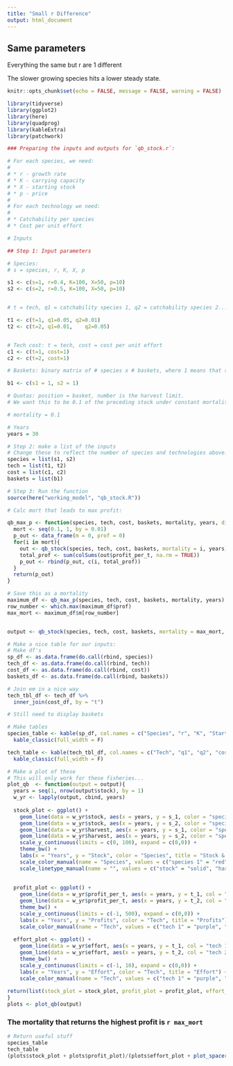 ```yaml
---
title: "Small r Difference"
output: html_document
---
```


## Same parameters

Everything the same but r are 1 different

The slower growing species hits a lower steady state.

```r
knitr::opts_chunk$set(echo = FALSE, message = FALSE, warning = FALSE)

library(tidyverse)
library(ggplot2)
library(here)
library(quadprog)
library(kableExtra)
library(patchwork)
```

```r
### Preparing the inputs and outputs for `qb_stock.r`:

# For each species, we need:
# 
# * r - growth rate
# * K - carrying capacity
# * X - starting stock
# * p - price
# 
# For each technology we need:
# 
# * Catchability per species
# * Cost per unit effort

# Inputs

## Step 1: Input parameters
```

```r
# Species:
# s = species, r, K, X, p

s1 <- c(s=1, r=0.4, K=100, X=50, p=10) 
s2 <- c(s=2, r=0.5, K=100, X=50, p=10)


# t = tech, q1 = catchability species 1, q2 = catchability species 2...

t1 <- c(t=1, q1=0.05, q2=0.01)
t2 <- c(t=2, q1=0.01,    q2=0.05)


# Tech cost: t = tech, cost = cost per unit effort
c1 <- c(t=1, cost=1)
c2 <- c(t=2, cost=1)

# Baskets: binary matrix of # species x # baskets, where 1 means that species is in that basket

b1 <- c(s1 = 1, s2 = 1)

# Quotas: position = basket, number is the harvest limit.
# We want this to be 0.1 of the preceding stock under constant mortality, so this will have to change to just input constant m.

# mortality = 0.1

# Years
years = 30
```


```r
# Step 2: make a list of the inputs
# Change these to reflect the number of species and technologies above:
species = list(s1, s2)
tech = list(t1, t2)
cost = list(c1, c2)
baskets = list(b1)
```



```r
# Step 3: Run the function
source(here("working_model", "qb_stock.R"))

# Calc mort that leads to max profit:

qb_max_p <- function(species, tech, cost, baskets, mortality, years, discount = 0.05){
  mort <- seq(0.1, 1, by = 0.01)
  p_out <- data_frame(m = 0, prof = 0)
  for(i in mort){
    out <- qb_stock(species, tech, cost, baskets, mortality = i, years)
    total_prof <- sum(colSums(out$profit_per_t, na.rm = TRUE))
    p_out <- rbind(p_out, c(i, total_prof))
  }
  return(p_out)
}

# Save this as a mortality
maximum_df <- qb_max_p(species, tech, cost, baskets, mortality, years)
row_number <- which.max(maximum_df$prof)
max_mort <- maximum_df$m[row_number]


output <- qb_stock(species, tech, cost, baskets, mortality = max_mort, years)
```


```r
# Make a nice table for our inputs:
# Make df's
sp_df <- as.data.frame(do.call(rbind, species))
tech_df <- as.data.frame(do.call(rbind, tech))
cost_df <- as.data.frame(do.call(rbind, cost))
baskets_df <- as.data.frame(do.call(rbind, baskets))

# Join em in a nice way
tech_tbl_df <- tech_df %>% 
  inner_join(cost_df, by = "t")

# Still need to display baskets

# Make tables
species_table <- kable(sp_df, col.names = c("Species", "r", "K", "Starting stock (X)", "price")) %>% 
  kable_classic(full_width = F)

tech_table <- kable(tech_tbl_df, col.names = c("Tech", "q1", "q2", "cost")) %>% 
  kable_classic(full_width = F)

```


```r
# Make a plot of these
# This will only work for these fisheries...
plot_qb  <- function(output = output){
  years = seq(1, nrow(output$stock), by = 1)
  w_yr <- lapply(output, cbind, years)
  
  stock_plot <- ggplot() +
    geom_line(data = w_yr$stock, aes(x = years, y = s_1, color = "species 1", linetype = "stock")) +
    geom_line(data = w_yr$stock, aes(x = years, y = s_2, color = "species 2", linetype = "stock")) +
    geom_line(data = w_yr$harvest, aes(x = years, y = s_1, color = "species 1", linetype = "harvest")) +
    geom_line(data = w_yr$harvest, aes(x = years, y = s_2, color = "species 2", linetype = "harvest")) +
    scale_y_continuous(limits = c(0, 100), expand = c(0,0)) +
    theme_bw() +
    labs(x = "Years", y = "Stock", color = "Species", title = "Stock & Harvest") +
    scale_color_manual(name = "Species", values = c("species 1" = "red", "species 2" = "blue")) +
    scale_linetype_manual(name = "", values = c("stock" = "solid", "harvest" = "dashed"))
  
  
  profit_plot <- ggplot() +
    geom_line(data = w_yr$profit_per_t, aes(x = years, y = t_1, col = "tech 1")) +
    geom_line(data = w_yr$profit_per_t, aes(x = years, y = t_2, col = "tech 2")) +
    theme_bw() +
    scale_y_continuous(limits = c(-1, 500), expand = c(0,0)) +
    labs(x = "Years", y = "Profits", color = "Tech", title = "Profits") +
    scale_color_manual(name = "Tech", values = c("tech 1" = "purple", "tech 2" = "green")) 
  
  effort_plot <- ggplot() +
    geom_line(data = w_yr$effort, aes(x = years, y = t_1, col = "tech 1")) +
    geom_line(data = w_yr$effort, aes(x = years, y = t_2, col = "tech 2")) +
    theme_bw() +
    scale_y_continuous(limits = c(-1, 10), expand = c(0,0)) +
    labs(x = "Years", y = "Effort", color = "Tech", title = "Effort") +
    scale_color_manual(name = "Tech", values = c("tech 1" = "purple", "tech 2" = "green")) 
  
return(list(stock_plot = stock_plot, profit_plot = profit_plot, effort_plot = effort_plot)) 
}
plots <- plot_qb(output)

```


### The mortality that returns the highest profit is `r max_mort`

```r
# Return useful stuff
species_table
tech_table
(plots$stock_plot + plots$profit_plot)/(plots$effort_plot + plot_spacer())
```

